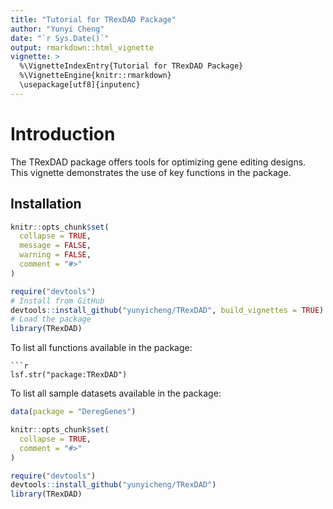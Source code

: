```yaml
---
title: "Tutorial for TRexDAD Package"
author: "Yunyi Cheng"
date: "`r Sys.Date()`"
output: rmarkdown::html_vignette
vignette: >
  %\VignetteIndexEntry{Tutorial for TRexDAD Package}
  %\VignetteEngine{knitr::rmarkdown}
  \usepackage[utf8]{inputenc}
---
```

# Introduction
The TRexDAD package offers tools for optimizing gene editing designs. This vignette demonstrates the use of key functions in the package.

## Installation

```r
knitr::opts_chunk$set(
  collapse = TRUE,
  message = FALSE,
  warning = FALSE,
  comment = "#>"
)
```

```r
require("devtools")
# Install from GitHub
devtools::install_github("yunyicheng/TRexDAD", build_vignettes = TRUE)
# Load the package
library(TRexDAD)
```

To list all functions available in the package:
```
```r
lsf.str("package:TRexDAD")
```

To list all sample datasets available in the package:
``` r
data(package = "DeregGenes")
```
```r
knitr::opts_chunk$set(
  collapse = TRUE,
  comment = "#>"
)
```

```r
require("devtools")
devtools::install_github("yunyicheng/TRexDAD")
library(TRexDAD)
```
